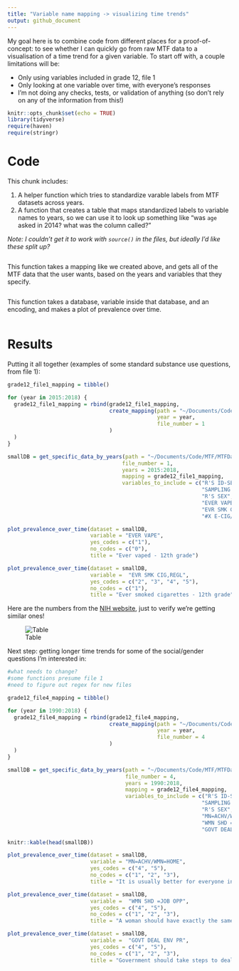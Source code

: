 ```yaml
---
title: "Variable name mapping -> visualizing time trends"
output: github_document
---
```

My goal here is to combine code from different places for a proof-of-concept: to see whether I can quickly go from raw MTF data to a visualisation of a time trend for a given variable. To start off with, a couple limitations will be:

* Only using variables included in grade 12, file 1
* Only looking at one variable over time, with everyone's responses
* I'm not doing any checks, tests, or validation of anything (so don't rely on any of the information from this!)

```r
knitr::opts_chunk$set(echo = TRUE)
library(tidyverse)
require(haven)
require(stringr)
```

# Code

This chunk includes:

1. A helper function which tries to standardize varable labels from MTF datasets across years.
2. A function that creates a table that maps standardized labels to variable names to years, so we can use it to look up something like "was `age` asked in 2014? what was the column called?"

*Note: I couldn't get it to work with `source()` in the files, but ideally I'd like these split up?*
```r
```

This function takes a mapping like we created above, and gets all of the MTF data that the user wants, based on the years and variables that they specify.
```r
```

This function takes a database, variable inside that database, and an encoding, and makes a plot of prevalence over time.
```r
```

# Results

Putting it all together (examples of some standard substance use questions, from file 1):
```r
grade12_file1_mapping = tibble()

for (year in 2015:2018) {
  grade12_file1_mapping = rbind(grade12_file1_mapping,
                                create_mapping(path = "~/Documents/Code/MTF/MTFData/12th_grade/",
                                               year = year,
                                               file_number = 1
                                )
  )
}

smallDB = get_specific_data_by_years(path = "~/Documents/Code/MTF/MTFData/12th_grade/",
                                    file_number = 1,
                                    years = 2015:2018,
                                    mapping = grade12_file1_mapping,
                                    variables_to_include = c("R'S ID-SERIAL #",
                                                             "SAMPLING WEIGHT",
                                                             "R'S SEX",
                                                             "EVER VAPE",
                                                             "EVR SMK CIG,REGL",
                                                             "#X E-CIG/30DAY"))

plot_prevalence_over_time(dataset = smallDB,
                          variable = "EVER VAPE",
                          yes_codes = c("1"),
                          no_codes = c("0"),
                          title = "Ever vaped - 12th grade")

plot_prevalence_over_time(dataset = smallDB,
                          variable =  "EVR SMK CIG,REGL",
                          yes_codes = c("2", "3", "4", "5"),
                          no_codes = c("1"),
                          title = "Ever smoked cigarettes - 12th grade")
```

Here are the numbers from the [NIH website](https://www.drugabuse.gov/drug-topics/trends-statistics/monitoring-future/monitoring-future-study-trends-in-prevalence-various-drugs), just to verify we're getting similar ones!

![Table](MTF-trends-from-NIH.png)

Next step: getting longer time trends for some of the social/gender questions I'm interested in:
```r
#what needs to change?
#some functions presume file 1
#need to figure out regex for new files

grade12_file4_mapping = tibble()

for (year in 1990:2018) {
  grade12_file4_mapping = rbind(grade12_file4_mapping,
                                create_mapping(path = "~/Documents/Code/MTF/MTFData/12th_grade/",
                                               year = year,
                                               file_number = 4
                                )
  )
}

smallDB = get_specific_data_by_years(path = "~/Documents/Code/MTF/MTFData/12th_grade/",
                                     file_number = 4,
                                     years = 1990:2018,
                                     mapping = grade12_file4_mapping,
                                     variables_to_include = c("R'S ID-SERIAL #",
                                                             "SAMPLING WEIGHT",
                                                             "R'S SEX",
                                                             "MN=ACHV/WMN=HOME",
                                                             "WMN SHD =JOB OPP",
                                                             "GOVT DEAL ENV PR"))

knitr::kable(head(smallDB))

plot_prevalence_over_time(dataset = smallDB,
                          variable = "MN=ACHV/WMN=HOME",
                          yes_codes = c("4", "5"),
                          no_codes = c("1", "2", "3"),
                          title = "It is usually better for everyone involved if the man is the achiever outside the home and the woman takes care of the home and family - 12th grade, 'Mostly Agree' + 'Agree'")

plot_prevalence_over_time(dataset = smallDB,
                          variable =  "WMN SHD =JOB OPP",
                          yes_codes = c("4", "5"),
                          no_codes = c("1", "2", "3"),
                          title = "A woman should have exactly the same job opportunities as a man - 12th grade, 'Mostly Agree' + 'Agree'")

plot_prevalence_over_time(dataset = smallDB,
                          variable =  "GOVT DEAL ENV PR",
                          yes_codes = c("4", "5"),
                          no_codes = c("1", "2", "3"),
                          title = "Government should take steps to deal with our environmental problems, even if it means that most of us pay higher prices or taxes - 12th grade, 'Mostly Agree' + 'Agree'")
```

